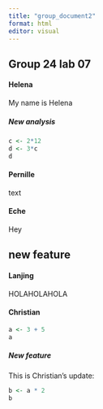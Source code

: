 ```yaml
---
title: "group_document2"
format: html
editor: visual
---
```


## Group 24 lab 07

#### Helena

My name is Helena

##### New analysis

```r
c <- 2*12
d <- 3*c
d
```

#### Pernille

text

#### Eche

Hey

## new feature

#### Lanjing

HOLAHOLAHOLA

#### Christian

```r
a <- 3 + 5
a
```

##### New feature

This is Christian's update:

```r
b <- a * 2
b
```
